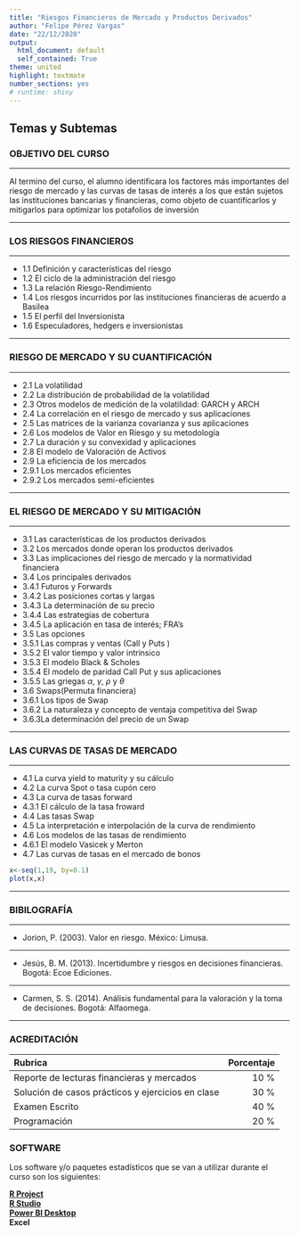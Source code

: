---
title: "Riesgos Financieros de Mercado y Productos Derivados"
author: "Felipe Pérez Vargas"
date: "22/12/2020"
output:
  html_document: default
  self_contained: True
theme: united
highlight: textmate
number_sections: yes
# runtime: shiny
---

## Temas y Subtemas {.tabset .tabset-fade .tabset-pills}

### OBJETIVO DEL CURSO

_______________________________________________________________


Al termino del curso, el alumno identificara los factores más importantes del riesgo
de mercado y las curvas de tasas de interés a los que están sujetos las instituciones bancarias y financieras, como objeto de cuantificarlos y mitigarlos para optimizar los potafolios de inversión


____________________________________________________________________________


### LOS RIESGOS FINANCIEROS

______________________________________________________________________________


* 1.1 Definición y características del riesgo
* 1.2 El ciclo de la administración del riesgo
* 1.3 La relación Riesgo-Rendimiento
* 1.4 Los riesgos incurridos por las instituciones financieras de acuerdo a Basilea
* 1.5 El perfil del Inversionista
* 1.6 Especuladores, hedgers e inversionistas

______________________________________________________________________________


### RIESGO DE MERCADO Y SU CUANTIFICACIÓN

______________________________________________________________________________


* 2.1 La volatilidad 
* 2.2 La distribución de probabilidad de la volatilidad
* 2.3 Otros modelos de medición de la volatilidad: GARCH y ARCH
* 2.4 La correlación en el riesgo de mercado y sus aplicaciones
* 2.5 Las matrices de la varianza covarianza y sus aplicaciones
* 2.6 Los modelos de Valor en Riesgo y su metodología
* 2.7 La duración y su convexidad y aplicaciones
* 2.8 El modelo de Valoración de Activos
* 2.9 La eficiencia de los mercados
* 2.9.1 Los mercados eficientes
* 2.9.2 Los mercados semi-eficientes


______________________________________________________________________________



### EL RIESGO DE MERCADO Y SU MITIGACIÓN

______________________________________________________________________________


* 3.1 Las características de los productos derivados
* 3.2 Los mercados donde operan los productos derivados
* 3.3 Las implicaciones del riesgo de mercado y la normatividad financiera
* 3.4 Los principales derivados 
* 3.4.1 Futuros y Forwards
* 3.4.2 Las posiciones cortas y largas
* 3.4.3 La determinación de su precio
* 3.4.4 Las estrategias de cobertura
* 3.4.5 La aplicación en tasa de interés; FRA's
* 3.5 Las opciones 
* 3.5.1 Las compras y ventas (Call y Puts )
* 3.5.2 El valor tiempo y valor intrinsico
* 3.5.3 El modelo Black & Scholes
* 3.5.4 El modelo de paridad Call Put y sus aplicaciones
* 3.5.5 Las griegas $\alpha$, $\gamma$, $\rho$ y $\theta$
* 3.6 Swaps(Permuta financiera)
* 3.6.1 Los tipos de Swap
* 3.6.2 La naturaleza y concepto de ventaja competitiva del Swap
* 3.6.3La determinación del precio de un Swap

______________________________________________________________________________



### LAS CURVAS DE TASAS DE MERCADO 

______________________________________________________________________________


* 4.1 La curva yield to maturity y su cálculo
* 4.2 La curva Spot o tasa cupón cero
* 4.3 La curva de tasas forward
* 4.3.1 El cálculo de la tasa froward
* 4.4 Las tasas Swap
* 4.5 La interpretación e interpolación de la curva de rendimiento 
* 4.6 Los modelos de las tasas de rendimiento
* 4.6.1 El modelo Vasicek y Merton
* 4.7 Las curvas de tasas en el mercado de bonos 
```{r}
x<-seq(1,19, by=0.1)
plot(x,x)


```

______________________________________________________________________________



### BIBILOGRAFÍA 

_____________________________________________________


* Jorion, P. (2003). Valor en riesgo. México: Limusa.

______________________________________________________________________________


* Jesús, B. M. (2013). Incertidumbre y riesgos en decisiones financieras. Bogotá: Ecoe Ediciones.

_______________________________________________________________


* Carmen, S. S. (2014). Análisis fundamental para la valoración y la toma de decisiones. Bogotá: Alfaomega.


________________________________________________________________

### ACREDITACIÓN 

| Rubrica                                           |Porcentaje| 
|:--------------------------------------------------|---------:|
| Reporte de lecturas financieras y mercados        |10 $\%$   | 
| Solución de casos prácticos y ejercicios en clase |30 $\%$   |
| Examen Escrito                                    |40 $\%$   | 
| Programación                                      |20 $\%$   |

### SOFTWARE 

Los software y/o paquetes estadísticos que se van a utilizar durante el curso son los siguientes: 

**[R Project](https://www.r-project.org)**<br>
**[R Studio](https://rstudio.com/products/rstudio/download/)**<br>
**[Power BI Desktop](https://powerbi.microsoft.com/es-es/desktop/)**<br>
**Excel**<br>


